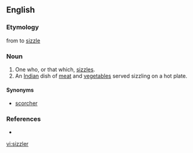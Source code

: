 ==English==

===Etymology===
from to [[sizzle]]

===Noun===
{{en-noun|s}}

# One who, or that which, [[sizzle]]s.
# An [[Indian]] dish of [[meat]] and [[vegetable]]s served sizzling on a hot plate.

====Synonyms====
* [[scorcher]]

===References===
* {{R:Webster NCD 1967}}

[[vi:sizzler]]